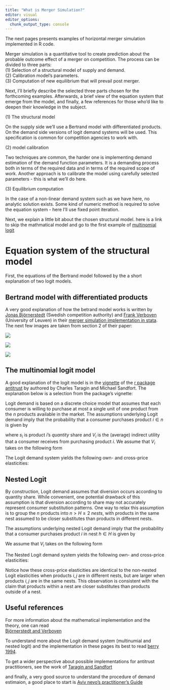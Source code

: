 ```yaml
---
title: "What is Merger Simulation?"
editor: visual
editor_options: 
  chunk_output_type: console
---
```


The next pages presents examples of horizontal merger simulation implemented in R code.

Merger simulation is a quantitative tool to create prediction about the probable outcome effect of a merger on competition. The process can be divided to three parts:\
(1) Selection of a structural model of supply and demand.\
(2) Calibration model's parameters.\
(3) Computation of new equilibrium that will prevail post merger.

Next, I'll briefly describe the selected three parts chosen for the forthcoming examples. Afterwards, a brief view of the equation system that emerge from the model, and finally, a few references for those who'd like to deepen their knowledge in the subject.

\(1\) The structural model

On the supply side we'll use a Bertrand model with differentiated products. On the demand side versions of logit demand systems will be used. This specification is common for competition agencies to work with.\

\(2\) model calibration

Two techniques are common, the harder one is implementing demand estimation of the demand function parameters. It is a demanding process both in terms of the required data and in terms of the required scope of work. Another approach is to calibrate the model using carefully selected parameters - this is what we'll do here.\

\(3\) Equilibrium computation

In the case of a non-linear demand system such as we have here, no analytic solution exists. Some kind of numeric method is required to solve the equation system - here I'll use fixed point iteration.

Next, we explain a little bit about the chosen structural model. here is a link to skip the mathmatical model and go to the first example of [multinomial logit](3_multinomial_logit.qmd)

# Equation system of the structural model

First, the equations of the Bertrand model followed by the a short explanation of two logit models.

## Bertrand model with differentiated products

A very good explanation of how the betrand model works is written by [Jonas Björnerstedt](mailto:jonas@bjornerstedt.org) (Swedish competition authority) and [Frank Verboven](mailto:frank.verboven@kuleuven.be) (University of Leuven) in their [merger simulation implementation in stata](https://sites.google.com/site/frankverbo/data-and-software/merger-simulation-with-nested-logit-demand). The next few images are taken from section 2 of their paper:

![](simulation_data/verboven1.PNG)

![](simulation_data/verboven2.PNG)

![](simulation_data/verboven3.PNG)

## The multinomial logit model

A good explanation of the logit model is in the [vignette](https://cran.r-project.org/web/packages/antitrust/vignettes/Reference.html) of the [r package antitrust](https://cran.r-project.org/web/packages/antitrust/index.html) by authored by Charles Taragin and Michael Sandfort. The explanation below is a selection from the package's vignette:

Logit demand is based on a discrete choice model that assumes that each consumer is willing to purchase at most a single unit of one product from the $n$ products available in the market. The assumptions underlying Logit demand imply that the probability that a consumer purchases product $i \in n$ is given by

```{=tex}
\begin{align*}
  s_i=& \frac{\exp(V_i)}{\sum\limits_{k \in n}\exp(V_k)},&
\end{align*}
```
where $s_i$ is product $i$'s *quantity* share and $V_i$ is the (average) indirect utility that a consumer receives from purchasing product $i$. We assume that $V_i$ takes on the following form

```{=tex}
\begin{align*}
  V_i=&\delta_i + \alpha p_i,&\alpha<0.
\end{align*}
```
The Logit demand system yields the following own- and cross-price elasticities:

```{=tex}
\begin{align*}
  \epsilon_{ii}=&\alpha (1-s_i)p_i \\
  \epsilon_{ij}=&-\alpha s_jp_j
\end{align*}
```
## Nested Logit

By construction, Logit demand assumes that diversion occurs according to quantity share. While convenient, one potential drawback of this assumption is that diversion according to share may not accurately represent consumer substitution patterns. One way to relax this assumption is to group the $n$ products into $n > H \ge 2$ *nests*, with products in the same nest assumed to be closer substitutes than products in different nests.

The assumptions underlying nested Logit demand imply that the probability that a consumer purchases product $i$ in nest $h\in H$ is given by

```{=tex}
\begin{align*}
  s_i=& s_{i|h}s_h,&\\
  s_{i|h}=&\frac{\exp(\frac{V_i}{\sigma_h})}{\sum\limits_{k \in
      h}\exp(\frac{V_k}{\sigma_h})},& 1 \ge \sigma_h \ge 0\\
  s_{h}=& \frac{\exp(\sigma_hI_h)}{\sum\limits_{l\in H}\exp(\sigma_lI_l)},& I_h=\log\sum\limits_{k \in h}\exp\left(\frac{V_k}{\sigma_h}\right).
\end{align*}
```
We assume that $V_i$ takes on the following form

```{=tex}
\begin{align*}
  V_i=&\delta_i + \alpha p_i,& \alpha\le 0.
\end{align*}
```
The Nested Logit demand system yields the following own- and cross-price elasticities:

```{=tex}
\begin{align*}
  \epsilon_{ii}=&
    [1-s_i + (\frac{1}{\sigma_h}-1)(1-s_{i|h})]\alpha p_i, \\
  \epsilon_{ij}=&\begin{cases}
    -[s_j + (\frac{1}{\sigma_h}-1)s_{j|h}]\alpha p_j, &
    \text{if $i,j$ are both in nest $h$}.\\
    -\alpha s_jp_j, & \text{if $i$ is not in nest $h$ but $j$ is}.
  \end{cases}
\end{align*}
```
Notice how these cross-price elasticities are identical to the non-nested Logit elasticities when products $i,j$ are in different nests, but are larger when products $i,j$ are in the same nests. This observation is consistent with the claim that products within a nest are closer substitutes than products outside of a nest.

## Useful references

For more information about the mathematical implementation and the theory, one can read\
[Björnerstedt and Verboven](https://www.stata-journal.com/article.html?article=st0349)

To understand more about the Logit demand system (multinumial and nested logit) and the implementation in these pages its best to read [berry 1994](https://www.jstor.org/stable/2555829#metadata_info_tab_contents).

To get a wider perspective about possible implementations for antitrust practitioners, see the work of [Taragin and Sandfort](https://cran.r-project.org/web/packages/antitrust/index.html)

and finally, a very good source to understand the procedure of demand estimaion, a good place to start is [Aviv nevo's practitioner's Guide](https://onlinelibrary.wiley.com/doi/abs/10.1111/j.1430-9134.2000.00513.x)
